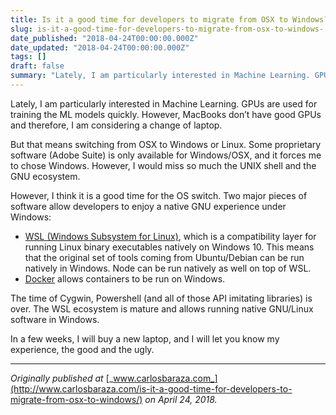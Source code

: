 ```yaml
---
title: Is it a good time for developers to migrate from OSX to Windows?
slug: is-it-a-good-time-for-developers-to-migrate-from-osx-to-windows-
date_published: "2018-04-24T00:00:00.000Z"
date_updated: "2018-04-24T00:00:00.000Z"
tags: []
draft: false
summary: "Lately, I am particularly interested in Machine Learning. GPUs are used for training the ML models quickly. However, MacBooks don’t have…"
---
```


Lately, I am particularly interested in Machine Learning. GPUs are used for training the ML models quickly. However, MacBooks don’t have good GPUs and therefore, I am considering a change of laptop.

But that means switching from OSX to Windows or Linux. Some proprietary software (Adobe Suite) is only available for Windows/OSX, and it forces me to chose Windows. However, I would miss so much the UNIX shell and the GNU ecosystem.

However, I think it is a good time for the OS switch. Two major pieces of software allow developers to enjoy a native GNU experience under Windows:

- [WSL (Windows Subsystem for Linux)](https://en.wikipedia.org/wiki/Windows_Subsystem_for_Linux), which is a compatibility layer for running Linux binary executables natively on Windows 10. This means that the original set of tools coming from Ubuntu/Debian can be run natively in Windows. Node can be run natively as well on top of WSL.
- [Docker](https://store.docker.com/editions/community/docker-ce-desktop-windows) allows containers to be run on Windows.

The time of Cygwin, Powershell (and all of those API imitating libraries) is over. The WSL ecosystem is mature and allows running native GNU/Linux software in Windows.

In a few weeks, I will buy a new laptop, and I will let you know my experience, the good and the ugly.

---

_Originally published at_ [_www.carlosbaraza.com_](http://www.carlosbaraza.com/is-it-a-good-time-for-developers-to-migrate-from-osx-to-windows/) _on April 24, 2018._
